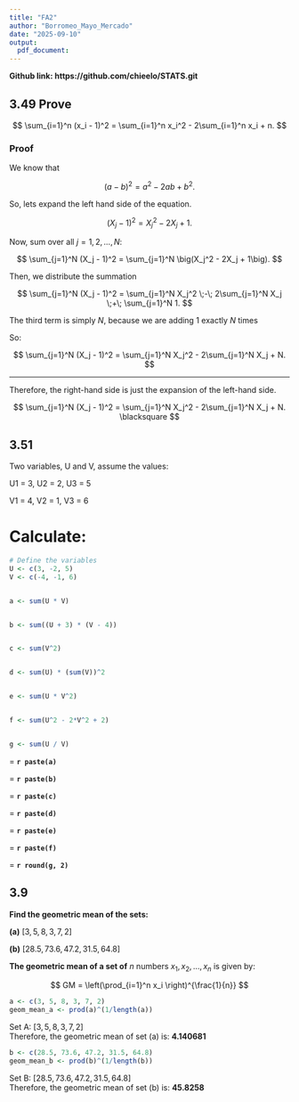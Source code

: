 ---
title: "FA2"
author: "Borromeo_Mayo_Mercado"
date: "2025-09-10"
output: 
  pdf_document:
---

**Github link: https://github.com/chieelo/STATS.git **

## 3.49 Prove

$$
\sum_{i=1}^n (x_i - 1)^2 = \sum_{i=1}^n x_i^2 - 2\sum_{i=1}^n x_i + n.
$$

### Proof

We know that

$$
(a - b)^2 = a^2 - 2ab + b^2.
$$

So, lets expand the left hand side of the equation.

$$
(X_j - 1)^2 = X_j^2 - 2X_j + 1.
$$

Now, sum over all $j = 1, 2, \dots, N$:

$$
\sum_{j=1}^N (X_j - 1)^2 = \sum_{j=1}^N \big(X_j^2 - 2X_j + 1\big).
$$

Then, we distribute the summation

$$
\sum_{j=1}^N (X_j - 1)^2
= \sum_{j=1}^N X_j^2 \;-\; 2\sum_{j=1}^N X_j \;+\; \sum_{j=1}^N 1.
$$

The third term is simply $N$, because we are adding $1$ exactly $N$ times

So:

$$
\sum_{j=1}^N (X_j - 1)^2 = \sum_{j=1}^N X_j^2 - 2\sum_{j=1}^N X_j + N.
$$

------------------------------------------------------------------------

Therefore, the right-hand side is just the expansion of the left-hand side.

$$
\sum_{j=1}^N (X_j - 1)^2 = \sum_{j=1}^N X_j^2 - 2\sum_{j=1}^N X_j + N. \blacksquare
$$

## 3.51

Two variables, U and V, assume the values:

U1 = 3, U2 = 2, U3 = 5

V1 = 4, V2 = 1, V3 = 6

# Calculate:
```{r}
# Define the variables
U <- c(3, -2, 5)
V <- c(-4, -1, 6)


a <- sum(U * V)


b <- sum((U + 3) * (V - 4))


c <- sum(V^2)


d <- sum(U) * (sum(V))^2


e <- sum(U * V^2)


f <- sum(U^2 - 2*V^2 + 2)


g <- sum(U / V)


```

\begin{flushleft}
\(\displaystyle (a)\; \sum U V \)
\end{flushleft}
 = **`r paste(a)`**

\begin{flushleft}
\(\displaystyle (b)\; \sum (U+3)(V-4) \)
\end{flushleft}
 = **`r paste(b)`**

\begin{flushleft}
\(\displaystyle (c)\; \sum V^2 \)
\end{flushleft}
 = **`r paste(c)`**

\begin{flushleft}
\(\displaystyle (d)\; (\sum U)(\sum V)^2 \)
\end{flushleft}
 = **`r paste(d)`**

\begin{flushleft}
\(\displaystyle (e)\; \sum U V^2 \)
\end{flushleft}
 = **`r paste(e)`**

\begin{flushleft}
\(\displaystyle (f)\; \sum (U^2 - 2V^2 + 2) \)
\end{flushleft}
 = **`r paste(f)`**

\begin{flushleft}
\(\displaystyle (g)\; \sum (U/V) \)
\end{flushleft}
 = **`r round(g, 2)`**




## 3.9

**Find the geometric mean of the sets:**

**(a)** $[3, 5, 8, 3, 7, 2]$

**(b)** $[28.5, 73.6, 47.2, 31.5, 64.8]$

**The geometric mean of a set of** $n$ numbers $x_1, x_2, \ldots, x_n$ is given by:

$$
GM = \left(\prod_{i=1}^n x_i \right)^{\frac{1}{n}}
$$



```{r setup}
a <- c(3, 5, 8, 3, 7, 2)
geom_mean_a <- prod(a)^(1/length(a))
```
Set A: $[3, 5, 8, 3, 7, 2]$   
Therefore, the geometric mean of set (a) is: **4.140681**



```{r}
b <- c(28.5, 73.6, 47.2, 31.5, 64.8)
geom_mean_b <- prod(b)^(1/length(b))
```
Set B: $[28.5, 73.6, 47.2, 31.5, 64.8]$  
Therefore, the geometric mean of set (b) is: **45.8258**